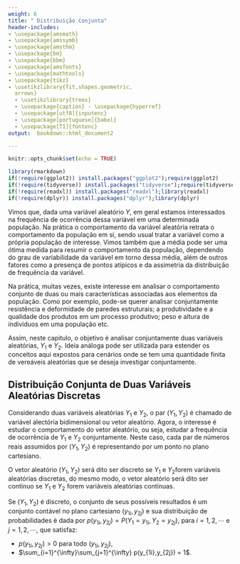 ```yaml
---
weight: 6
title: " Distribuição Conjunta"
header-includes:
- \usepackage{amsmath}
- \usepackage{amssymb}
- \usepackage{amsthm}
- \usepackage{bm}
- \usepackage{bbm}
- \usepackage{amsfonts}
- \usepackage{mathtools} 
- \usepackage{tikz} 
- \usetikzlibrary{fit,shapes.geometric,
  arrows} 
  - \usetikzlibrary{trees} 
  - \usepackage{caption} - \usepackage{hyperref}
  - \usepackage[utf8]{inputenc} 
  - \usepackage[portuguese]{babel} 
  - \usepackage[T1]{fontenc}
output:  bookdown::html_document2

---
```




<script src="/math-code.js"></script> 
<script async 
src="//mathjax.rstudio.com/latest/MathJax.js?config=TeX-MML-AM_CHTML"> 
</script>

```r
knitr::opts_chunk$set(echo = TRUE)
```


```r
library(rmarkdown)
if(!require(ggplot2)) install.packages("ggplot2");require(ggplot2) 
if(!require(tidyverse)) install.packages("tidyverse");require(tidyverse) 
if(!require(readxl)) install.packages("readxl");library(readxl)
if(!require(dplyr)) install.packages("dplyr");library(dplyr)
```



\newcommand{\bfbeta}{\hbox{$\boldsymbol \beta$}}
\newcommand{\bfY}{\textbf{Y}}
\newtheorem{example}{Exemplo}
\newtheorem{theorem}{Theorem}
Vimos que, dada uma variável aleatório $Y$, em geral estamos interessados na frequência de ocorrência dessa variável em uma determinada população. Na prática o comportamento da variável aleatória retrata o comportamento da população em si, sendo usual tratar a variável como a própria população de interesse. Vimos também que a média pode ser uma ótima medida para resumir o comportamento da população, dependendo do grau de variabilidade da variável em torno dessa média, além de outros fatores como a presença de pontos atípicos e da assimetria da distribuição de frequência da variável. 


Na prática, muitas vezes, existe interesse em  analisar o comportamento conjunto de duas ou mais características associadas aos elementos da população. Como por exemplo, pode-se querer analisar conjuntamente resistência e  deformidade de paredes estruturais; a produtividade e a qualidade dos produtos em um processo produtivo; peso e altura de indivíduos em uma população etc.



Assim, neste capitulo, o objetivo é analisar conjuntamente duas variáveis aleatórias,  $Y_1$ e $Y_2$. Ideia análoga pode ser utilizada para estender os conceitos aqui expostos para cenários onde se tem uma quantidade finita de vereáveis aleatórias que se deseja investigar conjuntamente.







## Distribuição Conjunta de Duas Variáveis Aleatórias Discretas


Considerando duas  variáveis aleatórias $Y_1$ e $Y_2$, o par $(Y_1,Y_2)$ é chamado de variável alectória bidimensional ou vetor aleatório. Agora, o interesse é estudar o comportamento do vetor aleatório, ou seja, estudar a frequência de ocorrência de $Y_1$ e $Y_2$ conjuntamente. Neste caso, cada par de números reais assumidos por $(Y_1,Y_2)$ é representando por um ponto no plano cartesiano.


O vetor aleatório $(Y_1,Y_2)$   será dito ser discreto se $Y_1$ e $Y_2$forem variáveis aleatórias discretas, do mesmo modo, o vetor aleatório será dito ser contínuo se $Y_1$ e $Y_2$ forem variáveis aleatórias contínuas.

Se $(Y_1,Y_2)$ é discreto, o conjunto de seus possíveis resultados é um conjunto contável no plano cartesiano $(y_{1i},y_{2j})$  e sua distribuição de probabilidades é dada por  $p(y_{1i},y_{2j})=P(Y_1=y_{1i},Y_2=y_{2j})$, para $i=1,2, \cdots$ e $j=1,2, \cdots$,  que satisfaz:



* $p(y_{1i},y_{2j}) > 0$     para todo  $(y_{1i},y_{2j})$, 
* $\sum_{i=1}^{\infty}\sum_{j=1}^{\infty} p(y_{1i},y_{2j})  =  1$. 









